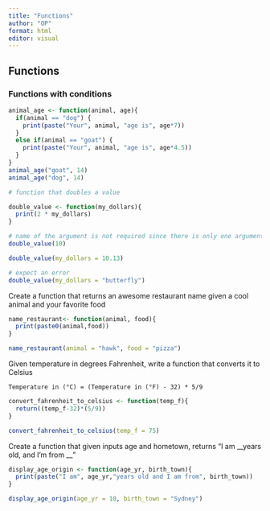 ```yaml
---
title: "Functions"
author: "OP"
format: html
editor: visual
---
```


## Functions

### Functions with conditions

```r

animal_age <- function(animal, age){
  if(animal == "dog") {
    print(paste("Your", animal, "age is", age*7))
  }
  else if(animal == "goat") {
    print(paste("Your", animal, "age is", age*4.5))
  }
}
animal_age("goat", 14)
animal_age("dog", 14)
```

```r
# function that doubles a value

double_value <- function(my_dollars){
  print(2 * my_dollars)
}

# name of the argument is not required since there is only one argument
double_value(10)

double_value(my_dollars = 10.13)

# expect an error
double_value(my_dollars = "butterfly") 
```

Create a function that returns an awesome restaurant name given a cool animal and your favorite food

```r
name_restaurant<- function(animal, food){
  print(paste0(animal,food))
}

name_restaurant(animal = "hawk", food = "pizza")
```

Given temperature in degrees Fahrenheit, write a function that converts it to Celsius

`Temperature in (°C) = (Temperature in (°F) - 32) * 5/9`

```r
convert_fahrenheit_to_celsius <- function(temp_f){
  return((temp_f-32)*(5/9))
}

convert_fahrenheit_to_celsius(temp_f = 75)
```

Create a function that given inputs age and hometown, returns "I am \_\_years old, and I'm from \_\_"

```r
display_age_origin <- function(age_yr, birth_town){
  print(paste("I am", age_yr,"years old and I am from", birth_town))
}

display_age_origin(age_yr = 10, birth_town = "Sydney")
```
